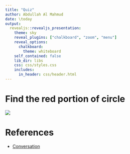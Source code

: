 ```yaml
---
title: "Quiz"
author: Abdullah Al Mahmud
date: \today
output: 
  revealjs::revealjs_presentation:
    theme: sky
    reveal_plugins: ["chalkboard", "zoom", "menu"]
    reveal_options:
      chalkboard:
        theme: whiteboard
    self_contained: false
    lib_dir: libs
    css: css/styles.css
    includes:
      in_header: css/header.html
---
```


# Find the red portion of circle

![](img/red-circle.png)

# References

- [Conversation](https://theconversation.com/paradoxes-of-probability-and-other-statistical-strangeness-74440)